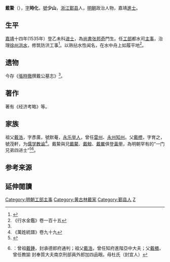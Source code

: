 {{明清人物信息框
| 姓名 = 戴䲀
| 原名 =
| 圖片名稱= 四明人鑑·明工部主事戴公䲀.png
| 圖片大小 =
| 圖片說明 = 明工部主事戴公䲀<br/>（清代畫家虞琴所繪，出自《四明人鑑》）
| 最高職務 = 工部都水司主事
| 國家 = 大明 
| 爵位 =
| 籍貫 = 浙江寧波府鄞縣
| 族裔 = 
| 字號 = 字時化，號少山
| 諡號 =
| 出生日期 = 生年不詳
| 出生地點 = <!---浙江寧波府鄞縣--->
| 逝世日期 = 卒年不詳 
| 逝世地點 =
| 墓葬 =
| 配偶 = 
| 親屬 = 
| 出身 =
* 浙江鄉試第三十五名
* 嘉靖十四年乙未科進士
| 經歷 =
| 著作 =  
}}

'''戴䲀'''（{{bd|？||？|catIdx=D戴}}），[[表字|字]]'''時化'''，[[號|號]]'''少山'''，[[浙江|浙江]][[鄞县|鄞县]]人，[[明朝|明朝]]政治人物，嘉靖[[進士|進士]]。

==生平==
[[嘉靖|嘉靖]]十四年(1535年）登乙未科[[进士|进士]]，為[[尚書_(官職)|尚書]][[张邦奇|张邦奇]]門生。任[[工部|工部]]都水司[[主事|主事]]，治理[[徐州|徐州]][[洪水|洪水]]，修筑防洪工事<ref>{{cite web |url=http://gulin.zj.com/tour/detail/29432/19091/ |title=戴家同胞四进士 |publisher=古林镇 |date=2010-06-24 |access-date=2016-06-13 |archive-date=2016-08-03 |archive-url=https://web.archive.org/web/20160803010811/http://gulin.zj.com/tour/detail/29432/19091/ |dead-url=no }}</ref>。以熟拈水性闻名，在水中舟上如履平地<ref name="dai story">《行水金鑑》卷一百十五</ref>。

==遗物==
今存《[[張時徹|張時徹]]撰戴公墓志》<ref name="dai story"/>。

==著作==
著有《经济考略》等。

== 家族 ==
祖父[[戴浩|戴浩]]，字彥廣，號默菴，[[永乐|永乐]][[举人|举人]]，曾任[[雷州|雷州]]、[[永州|永州]][[知州|知州]]。父[[戴槚|戴槚]]，字育之，號茂軒，为[[儒学|儒学]][[教谕|教谕]]<ref>《萬姓統譜》卷九十九</ref>。戴䲀與兄[[戴鰲|戴鰲]]、[[戴鲸|戴鲸]]、[[戴鱀|戴鱀]]俱登[[黃甲|黃甲]]，為明朝罕有的“一门兄弟四进士”<ref>{{cite web |url=http://daily.cnnb.com.cn/nbwb/html/2012-12/02/content_530886.htm?div=-1 |title=戴家四进士碑 |publisher=宁波晚报 |author=龚成 |date=2012年12月2日 |access-date=2016年6月13日 |archive-date=2016年8月5日 |archive-url=https://web.archive.org/web/20160805103843/http://daily.cnnb.com.cn/nbwb/html/2012-12/02/content_530886.htm?div=-1 |dead-url=no }}</ref><ref>{{Cite book|title=天一阁藏明代科举录选刊 登科录 点校本|author=龚延明主编|publisher=宁波出版社|year=2016|isbn=978-7-5526-2320-8|location=宁波|pages=|quote=《天一閣藏明代科舉錄選刊.登科錄》之《嘉靖十四年乙未科進士登科錄》}}：曾祖[[戴鍾|戴鍾]]，封承德郎府通判；祖父[[戴浩|戴浩]]，曾任知府進階亞中大夫；父[[戴檟|戴檟]]，曾任教諭 封奉質大夫南京刑部員外郎加四品眼。母杜氏（封宜人）</ref>。

==参考来源==
{{reflist}}

==延伸閱讀==
{{Wikisource further reading}}

{{戴氏同胞四进士}}
{{嘉靖十四年乙未科殿試金榜}}

{{DEFAULTSORT:Dai戴}}
[[Category:明朝工部主事|Category:明朝工部主事]]
[[Category:黄古林戴家|Category:黄古林戴家]]
[[Category:鄞县人|Category:鄞县人]]
[[Category:戴姓|Z]]